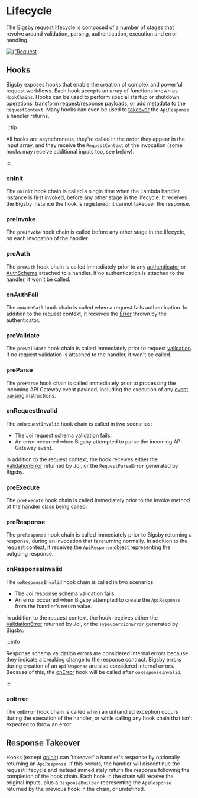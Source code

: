 # Lifecycle

The Bigsby request lifecycle is composed of a number of stages that revolve around validation, parsing,
authentication, execution and error handling.

<div style={{ display: "flex", justifyContent: "center" }}>
  <a href={"/bigsby/img/request-lifecycle-diagram.png"} target={"_blank"}>
    <img
      src={"/bigsby/img/request-lifecycle-diagram.png"}
      alt={"Request Lifecycle"}
    />
  </a>
</div>

## Hooks

Bigsby exposes hooks that enable the creation of complex and powerful request workflows. Each hook accepts
an array of functions known as `HookChains`. Hooks can be used to perform special startup or shutdown operations,
transform request/response payloads, or add metadata to the `RequestContext`. Many hooks can even be used to
[takeover](#response-takeover) the `ApiResponse` a handler returns.

:::tip

All hooks are asynchronous, they're called in the order they appear in the input array, and they receive the
`RequestContext` of the invocation (some hooks may receive additional inputs too, see below).

:::

### onInit

The `onInit` hook chain is called a single time when the Lambda handler instance is first invoked, before any
other stage in the lifecycle. It receives the Bigsby instance the hook is registered; it cannot takeover the response.

### preInvoke

The `preInvoke` hook chain is called before any other stage in the lifecycle, on each invocation of the handler.

### preAuth

The `preAuth` hook chain is called immediately prior to any [authenticator](./authentication.mdx#authenticators) or
[AuthScheme](./authentication.mdx#auth-scheme) attached to a handler. If no authentication is attached to the handler,
it won't be called.

### onAuthFail

The `onAuthFail` hook chain is called when a request fails authentication. In addition to the request context,
it receives the [Error](./authentication.mdx#denying-a-request) thrown by the authenticator.

### preValidate

The `preValidate` hook chain is called immediately prior to request [validation](./validation.mdx#request). If no request
validation is attached to the handler, it won't be called.

### preParse

The `preParse` hook chain is called immediately prior to processing the incoming API Gateway event payload, including
the execution of any [event parsing](./event-parsing.mdx) instructions.

### onRequestInvalid

The `onRequestInvalid` hook chain is called in two scenarios:

- The Joi request schema validation fails.
- An error occurred when Bigsby attempted to parse the incoming API Gateway event.

In addition to the request context, the hook receives either the [ValidationError](https://joi.dev/api/?v=17.6.0#validationerror)
returned by Joi, or the `RequestParseError` generated by Bigsby.

### preExecute

The `preExecute` hook chain is called immediately prior to the invoke method of the handler class being called.

### preResponse

The `preResponse` hook chain is called immediately prior to Bigsby returning a response, during an invocation
that is returning normally. In addition to the request context, it receives the `ApiResponse` object representing
the outgoing response.

### onResponseInvalid

The `onResponseInvalid` hook chain is called in two scenarios:

- The Joi response schema validation fails.
- An error occurred when Bigsby attempted to create the `ApiResponse` from the handler's return value.

In addition to the request context, the hook receives either the [ValidationError](https://joi.dev/api/?v=17.6.0#validationerror)
returned by Joi, or the `TypeCoercionError` generated by Bigsby.

:::info

Response schema validation errors are considered internal errors because they indicate a breaking change to the response contract.
Bigsby errors during creation of an `ApiResponse` are also considered internal errors. Because of this, the [onError](#onerror)
hook will be called after `onResponseInvalid`.

:::

### onError

The `onError` hook chain is called when an unhandled exception occurs during the execution of the handler, or while
calling any hook chain that isn't expected to throw an error.

## Response Takeover

Hooks (except [onInit](#oninit)) can 'takeover' a handler's response by optionally returning an `ApiResponse`. If this occurs,
the handler will discontinue the request lifecycle and instead immediately return the response following the completion
of the hook chain. Each hook in the chain will receive the original inputs, plus a `ResponseBuilder` representing the `ApiResponse`
returned by the previous hook in the chain, or undefined.
